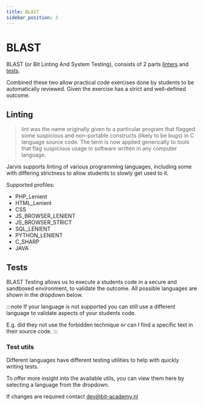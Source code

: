 ```yaml
---
title: BLAST
sidebar_position: 3
---
```




# BLAST

BLAST (or Bit Linting And System Testing), consists of 2 parts [linters](#linting) and [tests](#tests).

Combined these two allow practical code exercises done by students to be automatically reviewed.
Given the exercise has a strict and well-defined outcome.

## Linting
> lint was the name originally given to a particular program that flagged
some suspicious and non-portable constructs (likely to be bugs) in C language source code.
The term is now applied generically to tools that flag suspicious usage in software written in any computer language.

Jarvis supports linting of various programming languages,
including some with differing strictness to allow students to slowly get used to it.

Supported profiles:
- PHP_Lenient
- HTML_Lenient
- CSS
- JS_BROWSER_LENIENT
- JS_BROWSER_STRICT
- SQL_LENIENT
- PYTHON_LENIENT
- C_SHARP
- JAVA

## Tests
BLAST Testing allows us to execute a students code in a secure and sandboxed environment, to validate the outcome.
All possible languages are shown in the dropdown below.

:::note
If your language is not supported you can still use a different language to validate aspects of your students code.

E.g. did they not use the forbidden technique or can I find a specific text in their source code.
:::

### Test utils
Different languages have different testing utilities to help with quickly writing tests.

To offer more insight into the available utils, you can view them here by selecting a language from the dropdown.

If changes are required contact dev@bit-academy.nl
<BlastTestUtils></BlastTestUtils>

